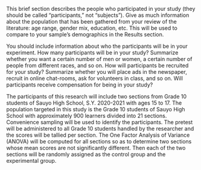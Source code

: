 This brief section describes the people  who participated in your study (they should be called “participants,” not “subjects”). Give as much information about the population that has been gathered from  your review  of the literature: age range, gender mix, education, etc.  This will be used to compare to your sample’s  demographics in the Results section.  

You should include information about who the  participants will be in your experiment. How many participants will be in your study?  Summarize whether you want a certain  number of men or women, a certain number of  people from  different races, and so on.  How will participants be recruited for your study?  Summarize whether  you will place ads in the  newspaper, recruit in online chat-rooms, ask for volunteers in class, and  so on.  Will participants receive compensation for being in your study? 

The participants of this research will include two sections from Grade 10 students  of Sauyo High School, S.Y. 2020-2021 with ages 15 to 17. 
The population targeted in this study is the Grade 10 students  of Sauyo High School  with approximately 900   learners divided into 21  sections. Convenience sampling will be used to identify the participants.  The pretest will be  administered to all  Grade 10 students   handled by the researcher and the scores will be tallied per section. The One Factor Analysis of Variance (ANOVA) will be computed for all sections so as to determine two sections whose mean scores are not significantly different.  Then each of the two  sections will be randomly assigned as the control group and the experimental group. 


